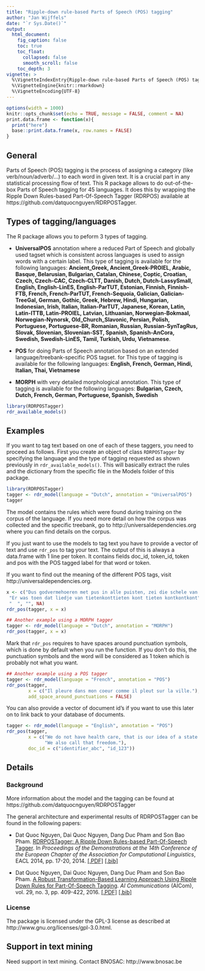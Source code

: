 ```yaml
---
title: "Ripple-down rule-based Parts of Speech (POS) tagging"
author: "Jan Wijffels"
date: "`r Sys.Date()`"
output:
  html_document:
    fig_caption: false
    toc: true
    toc_float:
      collapsed: false
      smooth_scroll: false
    toc_depth: 3
vignette: >
  %\VignetteIndexEntry{Ripple-down rule-based Parts of Speech (POS) tagging}
  %\VignetteEngine{knitr::rmarkdown}
  %\VignetteEncoding{UTF-8}
---
```


```r
options(width = 1000)
knitr::opts_chunk$set(echo = TRUE, message = FALSE, comment = NA)
print.data.frame <- function(x){
  print("here")
  base::print.data.frame(x, row.names = FALSE)
}
```

## General

Parts of Speech (POS) tagging is the process of assigning a category (like verb/noun/adverb/...) to each word in given text. It is a crucial part in any statistical processing flow of text. This R package allows to do out-of-the-box Parts of Speech tagging for 45 languages. It does this by wrapping the Ripple Down Rules-based Part-Of-Speech Tagger (RDRPOS) available at https://github.com/datquocnguyen/RDRPOSTagger.

## Types of tagging/languages

The R package allows you to peform 3 types of tagging. 

- **UniversalPOS** annotation where a reduced Part of Speech and globally used tagset which is consistent across languages is used to assign words with a certain label. This type of tagging is available for the following languages: **Ancient_Greek, Ancient_Greek-PROIEL, Arabic, Basque, Belarusian, Bulgarian, Catalan, Chinese, Coptic, Croatian, Czech, Czech-CAC, Czech-CLTT, Danish, Dutch, Dutch-LassySmall, English, English-LinES, English-ParTUT, Estonian, Finnish, Finnish-FTB, French, French-ParTUT, French-Sequoia, Galician, Galician-TreeGal, German, Gothic, Greek, Hebrew, Hindi, Hungarian, Indonesian, Irish, Italian, Italian-ParTUT, Japanese, Korean, Latin, Latin-ITTB, Latin-PROIEL, Latvian, Lithuanian, Norwegian-Bokmaal, Norwegian-Nynorsk, Old_Church_Slavonic, Persian, Polish, Portuguese, Portuguese-BR, Romanian, Russian, Russian-SynTagRus, Slovak, Slovenian, Slovenian-SST, Spanish, Spanish-AnCora, Swedish, Swedish-LinES, Tamil, Turkish, Urdu, Vietnamese**. 

- **POS** for doing Parts of Speech annotation based on an extended language/treebank-specific POS tagset. for This type of tagging is available for the following languages: **English, French, German, Hindi, Italian, Thai, Vietnamese**

- **MORPH** with very detailed morphological annotation. This type of tagging is available for the following languages: **Bulgarian, Czech, Dutch, French, German, Portuguese, Spanish, Swedish**

```r
library(RDRPOSTagger)
rdr_available_models()
```

## Examples

If you want to tag text based on one of each of these taggers, you need to proceed as follows. First you create an object of class `RDRPOSTagger` by specifying the language and the type of tagging requested as shown previously in `rdr_available_models()`. This will basically extract the rules and the dictionary from the specific file in the Models folder of this package.

```r
library(RDRPOSTagger)
tagger <- rdr_model(language = "Dutch", annotation = "UniversalPOS")
tagger
```

The model contains the rules which were found during training on the corpus of the language. If you need more detail on how the corpus was collected and the specific treebank, go to http://universaldependencies.org where you can find details on the corpus.

If you just want to use the models to tag text you have to provide a vector of text and use `rdr_pos` to tag your text. The output of this is always a data.frame with 1 line per token. It contains fields doc_id, token_id, token and pos with the POS tagged label for that word or token. 

If you want to find out the meaning of the different POS tags, visit http://universaldependencies.org.

```r
x <- c("Dus godvermehoeren met pus in alle puisten, zei die schele van Van Bukburg.", 
 "Er was toen dat liedje van tietenkonttieten kont tieten kontkontkont",
 "  ", "", NA)
rdr_pos(tagger, x = x)
```

```r
## Another example using a MORPH tagger 
tagger <- rdr_model(language = "Dutch", annotation = "MORPH")
rdr_pos(tagger, x = x)
```

Mark that `rdr_pos` requires to have spaces around punctuation symbols, which is done by default when you run the function. If you don't do this, the punctuation symbols and the word will be considered as 1 token which is probably not what you want.


```r
## Another example using a POS tagger 
tagger <- rdr_model(language = "French", annotation = "POS")
rdr_pos(tagger, 
        x = c("Il pleure dans mon coeur comme il pleut sur la ville."), 
        add_space_around_punctuations = FALSE)
```

You can also provide a vector of document id's if you want to use this later on to link back to your database of documents.

```r
tagger <- rdr_model(language = "English", annotation = "POS")
rdr_pos(tagger, 
        x = c("We do not have health care, that is our idea of a state. I love that!", 
              "We also call that freedom."),
        doc_id = c("identifier_abc", "id_123"))
```


## Details

### Background

More information about the model and the tagging can be found at https://github.com/datquocnguyen/RDRPOSTagger

The general architecture and experimental results of RDRPOSTagger can be found in the following papers:

- Dat Quoc Nguyen, Dai Quoc Nguyen, Dang Duc Pham and Son Bao Pham. [RDRPOSTagger: A Ripple Down Rules-based Part-Of-Speech Tagger](http://www.aclweb.org/anthology/E14-2005). In *Proceedings of the Demonstrations at the 14th Conference of the European Chapter of the Association for Computational Linguistics*, EACL 2014, pp. 17-20, 2014. [[.PDF]](http://www.aclweb.org/anthology/E14-2005) [[.bib]](http://www.aclweb.org/anthology/E14-2005.bib)

- Dat Quoc Nguyen, Dai Quoc Nguyen, Dang Duc Pham and Son Bao Pham. [A Robust Transformation-Based Learning Approach Using Ripple Down Rules for Part-Of-Speech Tagging](http://content.iospress.com/articles/ai-communications/aic698). *AI Communications* (AICom), vol. 29, no. 3, pp. 409-422, 2016. [[.PDF]](http://arxiv.org/pdf/1412.4021.pdf) [[.bib]](http://rdrpostagger.sourceforge.net/AICom.bib)

### License

The package is licensed under the GPL-3 license as described at http://www.gnu.org/licenses/gpl-3.0.html.


## Support in text mining

Need support in text mining. 
Contact BNOSAC: http://www.bnosac.be
